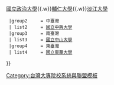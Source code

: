{{Navbox subgroup
  |groupstyle = {{{1}}}
  |group1     = 北臺灣
  | list1     = [[國立臺灣大學]]（總部）{{.w}}[[國立政治大學]]{{.w}}[[輔仁大學]]{{.w}}[[淡江大學]]
  |group2     = 中臺灣
  | list2     = [[國立中興大學]]
  |group3     = 南臺灣
  | list3     = [[國立中山大學]]
  |group4     = 東臺灣
  | list4     = [[國立東華大學]]
}}<noinclude>[[Category:台灣大專院校系統與聯盟模板]]</noinclude>